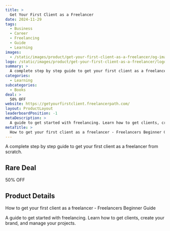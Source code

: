 ```yaml
---
title: >
  Get Your First Client as a Freelancer
date: 2024-11-29
tags:
  - Business
  - Career
  - Freelancing
  - Guide
  - Learning
images:
  - /static/images/product/get-your-first-client-as-a-freelancer/og-image.png
logo: /static/images/product/get-your-first-client-as-a-freelancer/logo.png
summary: >
  A complete step by step guide to get your first client as a freelancer from scratch.
categories:
  - Learning
subcategories:
  - Books
deal: >
  50% OFF
website: https://getyourfirstclient.freelancerpath.com/
layout: ProductLayout
leaderboardPosition: -1
metaDescription: >
  A guide to get started with freelancing. Learn how to get clients, create your brand, and manage your projects.
metaTitle: >
  How to get your first client as a freelancer - Freelancers Beginner Guide
---
```

A complete step by step guide to get your first client as a freelancer from scratch.

## Rare Deal

50% OFF

## Product Details

How to get your first client as a freelancer - Freelancers Beginner Guide

A guide to get started with freelancing. Learn how to get clients, create your brand, and manage your projects.
